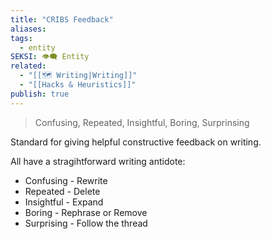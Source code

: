 ```yaml
---
title: "CRIBS Feedback"
aliases: 
tags:
  - entity
SEKSI: 👁️‍🗨️ Entity
related:
  - "[[🗺️ Writing|Writing]]"
  - "[[Hacks & Heuristics]]"
publish: true
---
```



> Confusing, Repeated, Insightful, Boring, Surprinsing

Standard for giving helpful constructive feedback on writing.

All have a stragihtforward writing antidote:
- Confusing - Rewrite
- Repeated - Delete
- Insightful - Expand
- Boring - Rephrase or Remove
- Surprising - Follow the thread
